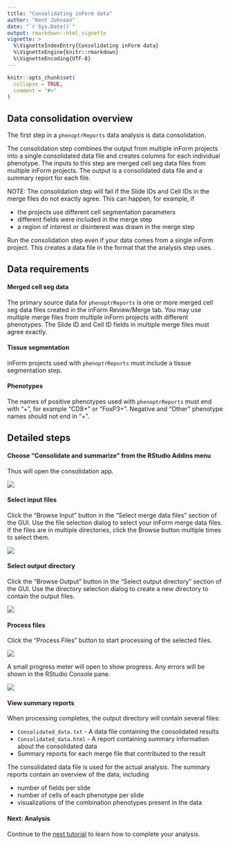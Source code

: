 ```yaml
---
title: "Consolidating inForm data"
author: "Kent Johnson"
date: "`r Sys.Date()`"
output: rmarkdown::html_vignette
vignette: >
  %\VignetteIndexEntry{Consolidating inForm data}
  %\VignetteEngine{knitr::rmarkdown}
  %\VignetteEncoding{UTF-8}
---
```


```r
knitr::opts_chunk$set(
  collapse = TRUE,
  comment = "#>"
)
```

## Data consolidation overview

The first step in a `phenoptrReports` data analysis is data consolidation.

The consolidation step combines the output from multiple inForm projects into a 
single consolidated data file and creates columns for each individual
phenotype. The inputs to this step are merged cell seg data files from
multiple inForm projects. The output is a consolidated data file and a
summary report for each file. 

NOTE: The consolidation step will fail if 
the Slide IDs and Cell IDs in the merge files do not exactly agree. This can
happen, for example, if

- the projects use different cell segmentation parameters
- different fields were included in the merge step
- a region of interest or disinterest was drawn in the merge step

Run the consolidation step even if your data comes from a single
inForm project. This creates a data file in the format that the analysis
step uses.

## Data requirements

#### Merged cell seg data

The primary source data for `phenoptrReports` is 
one or more merged cell seg data files created in the inForm Review/Merge tab.
You may use multiple merge files from multiple inForm projects with different 
phenotypes. The Slide ID and Cell ID fields in multiple merge files 
must agree exactly. 

#### Tissue segmentation

inForm projects used with `phenoptrReports` must include a tissue 
segmentation step.

#### Phenotypes

The names of positive phenotypes used with `phenoptrReports` must end
with "+", for example "CD8+" or "FoxP3+". Negative and "Other"
phenotype names should not end in "+".

## Detailed steps

#### Choose "Consolidate and summarize" from the RStudio Addins menu

Thus will open the consolidation app.

![](figures/Consolidate_addin.png)

#### Select input files  

Click the "Browse Input" button in the "Select merge data files" section of 
the GUI. Use the file selection dialog to select your inForm merge data files.
If the files are in multiple directories, click the Browse button multiple
times to select them.
  
![](figures/Select_merge_files.PNG "")

#### Select output directory

Click the "Browse Output" button in the "Select output directory" section of
the GUI. Use the directory selection dialog to create a new directory to
contain the output files.

![](figures/Select_output_directory.PNG)

#### Process files

Click the "Process Files" button to start processing of the selected files. 

![](figures/Process_files.png)

A small progress meter will open to show progress. Any errors will be shown
in the RStudio Console pane.

![](figures/Processing_please_wait.png)

#### View summary reports

When processing completes, the output directory will contain
several files:

- `Consolidated_data.txt` - A data file containing the consolidated results
- `Consolidated_data.html` - A report containing summary information about
  the consolidated data
- Summary reports for each merge file that contributed to the result

The consolidated data file is used for the actual analysis. The summary reports
contain an overview of the data, including

- number of fields per slide
- number of cells of each phenotype per slide
- visualizations of the combination phenotypes present in the data

#### Next: Analysis

Continue to the 
[next tutorial](analysis.html)
to learn how to complete your analysis.
